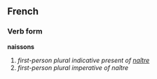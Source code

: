 ==French==
===Verb form===
'''naissons'''

# ''first-person plural indicative present of [[naître]]''
# ''first-person plural imperative of naître''